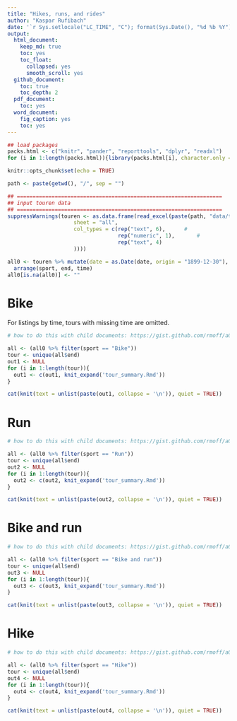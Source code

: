 ```yaml
---
title: "Hikes, runs, and rides"
author: "Kaspar Rufibach"
date: '`r Sys.setlocale("LC_TIME", "C"); format(Sys.Date(), "%d %b %Y")`'
output:
  html_document:
    keep_md: true
    toc: yes
    toc_float:
      collapsed: yes
      smooth_scroll: yes
  github_document: 
    toc: true
    toc_depth: 2
  pdf_document:
    toc: yes
  word_document:
    fig_caption: yes
    toc: yes
---
```


```r
## load packages
packs.html <- c("knitr", "pander", "reporttools", "dplyr", "readxl")
for (i in 1:length(packs.html)){library(packs.html[i], character.only = TRUE)}

knitr::opts_chunk$set(echo = TRUE)

path <- paste(getwd(), "/", sep = "")

## =================================================================
## input touren data
## =================================================================
suppressWarnings(touren <- as.data.frame(read_excel(paste(path, "data/touren.xls", sep = ""), 
                     sheet = "all",
                     col_types = c(rep("text", 6),      # 
                                   rep("numeric", 1),       # 
                                   rep("text", 4)
                     ))))

all0 <- touren %>% mutate(date = as.Date(date, origin = "1899-12-30"), begleitung1 = NULL, begleitung2 = NULL, region = NULL, kommentar = NULL) %>% 
  arrange(sport, end, time)
all0[is.na(all0)] <- ""
```

# Bike

For listings by time, tours with missing time are omitted.

```r

# how to do this with child documents: https://gist.github.com/rmoff/a043676a2f084b81a434

all <- (all0 %>% filter(sport == "Bike"))
tour <- unique(all$end)
out1 <- NULL
for (i in 1:length(tour)){
  out1 <- c(out1, knit_expand('tour_summary.Rmd'))
}

cat(knit(text = unlist(paste(out1, collapse = '\n')), quiet = TRUE))
```

# Run

```r

# how to do this with child documents: https://gist.github.com/rmoff/a043676a2f084b81a434

all <- (all0 %>% filter(sport == "Run"))
tour <- unique(all$end)
out2 <- NULL
for (i in 1:length(tour)){
  out2 <- c(out2, knit_expand('tour_summary.Rmd'))
}

cat(knit(text = unlist(paste(out2, collapse = '\n')), quiet = TRUE))
```

# Bike and run

```r

# how to do this with child documents: https://gist.github.com/rmoff/a043676a2f084b81a434

all <- (all0 %>% filter(sport == "Bike and run"))
tour <- unique(all$end)
out3 <- NULL
for (i in 1:length(tour)){
  out3 <- c(out3, knit_expand('tour_summary.Rmd'))
}

cat(knit(text = unlist(paste(out3, collapse = '\n')), quiet = TRUE))
```

# Hike

```r

# how to do this with child documents: https://gist.github.com/rmoff/a043676a2f084b81a434

all <- (all0 %>% filter(sport == "Hike"))
tour <- unique(all$end)
out4 <- NULL
for (i in 1:length(tour)){
  out4 <- c(out4, knit_expand('tour_summary.Rmd'))
}

cat(knit(text = unlist(paste(out4, collapse = '\n')), quiet = TRUE))
```

